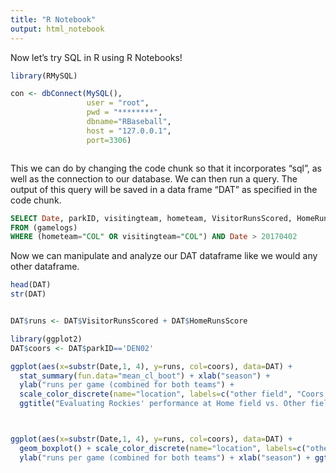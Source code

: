 ```yaml
---
title: "R Notebook"
output: html_notebook
---
```


Now let's try SQL in R using R Notebooks! 

```r
library(RMySQL)

con <- dbConnect(MySQL(),
                 user = "root",
                 pwd = "********",
                 dbname="RBaseball",
                 host = "127.0.0.1",
                 port=3306)



```

This we can do by changing the code chunk so that it incorporates "sql", as well as the connection to our database.
We can then run a query. The output of this query will be saved in a data frame "DAT" as specified in the code chunk.
```sql

SELECT Date, parkID, visitingteam, hometeam, VisitorRunsScored, HomeRunsScore
FROM (gamelogs)
WHERE (hometeam="COL" OR visitingteam="COL") AND Date > 20170402


```

Now we can manipulate and analyze our DAT dataframe like we would any other dataframe. 
```r

head(DAT)
str(DAT)


DAT$runs <- DAT$VisitorRunsScored + DAT$HomeRunsScore

library(ggplot2)
DAT$coors <- DAT$parkID=='DEN02'

ggplot(aes(x=substr(Date,1, 4), y=runs, col=coors), data=DAT) + 
  stat_summary(fun.data="mean_cl_boot") + xlab("season") + 
  ylab("runs per game (combined for both teams") + 
  scale_color_discrete(name="location", labels=c("other field", "Coors (home) field"))+
  ggtitle("Evaluating Rockies' performance at Home field vs. Other fields")



ggplot(aes(x=substr(Date,1, 4), y=runs, col=coors), data=DAT) +
  geom_boxplot() + scale_color_discrete(name="location", labels=c("other field", "Coors (home) field"))+
  ylab("runs per game (combined for both teams") + xlab("season") + ggtitle("Evaluating Rockies' performance at Home field vs. Other fields ")



```

